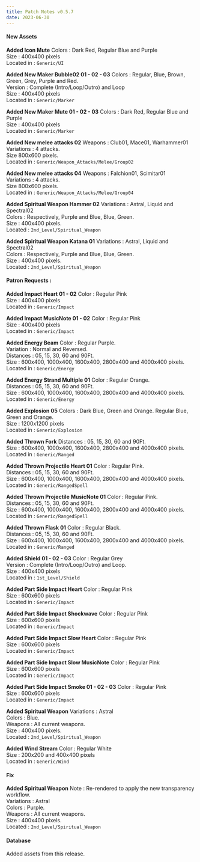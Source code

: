 ```yaml
---
title: Patch Notes v0.5.7
date: 2023-06-30
---
```


#### New Assets

**Added Icon Mute**
Colors : Dark Red, Regular Blue and Purple  
Size : 400x400 pixels  
Located in : ``Generic/UI``

**Added New Maker Bubble02 01 - 02 - 03**
Colors : Regular, Blue, Brown, Green, Grey, Purple and Red.  
Version : Complete (Intro/Loop/Outro) and Loop  
Size : 400x400 pixels  
Located in : ``Generic/Marker``

**Added New Maker Mute 01 - 02 - 03**
Colors : Dark Red, Regular Blue and Purple  
Size : 400x400 pixels  
Located in : ``Generic/Marker``

**Added New melee attacks 02**
Weapons : Club01, Mace01, Warhammer01  
Variations : 4 attacks.  
Size 800x600 pixels.  
Located in : ``Generic/Weapon_Attacks/Melee/Group02``

**Added New melee attacks 04**
Weapons : Falchion01, Scimitar01  
Variations : 4 attacks.  
Size 800x600 pixels.  
Located in : ``Generic/Weapon_Attacks/Melee/Group04``

**Added Spiritual Weapon Hammer 02**
Variations : Astral, Liquid and Spectral02   
Colors : Respectively, Purple and Blue, Blue, Green.  
Size : 400x400 pixels.  
Located : ``2nd_Level/Spiritual_Weapon``

**Added Spiritual Weapon Katana 01**
Variations : Astral, Liquid and Spectral02   
Colors : Respectively, Purple and Blue, Blue, Green.  
Size : 400x400 pixels.  
Located : ``2nd_Level/Spiritual_Weapon``

#### Patron Requests :

**Added Impact Heart 01 - 02**
Color : Regular Pink  
Size : 400x400 pixels  
Located in : ``Generic/Impact``

**Added Impact MusicNote 01 - 02**
Color : Regular Pink  
Size : 400x400 pixels  
Located in : ``Generic/Impact``

**Added Energy Beam**
Color : Regular Purple.  
Variation : Normal and Reversed.  
Distances : 05, 15, 30, 60 and 90Ft.  
Size : 600x400, 1000x400, 1600x400, 2800x400 and 4000x400 pixels.  
Located in : ``Generic/Energy``

**Added Energy Strand Multiple 01**
Color : Regular Orange.  
Distances : 05, 15, 30, 60 and 90Ft.  
Size : 600x400, 1000x400, 1600x400, 2800x400 and 4000x400 pixels.  
Located in : ``Generic/Energy``

**Added Explosion 05**
Colors : Dark Blue, Green and Orange. Regular Blue, Green and Orange.  
Size : 1200x1200 pixels  
Located in : ``Generic/Explosion``

**Added Thrown Fork**
Distances : 05, 15, 30, 60 and 90Ft.  
Size : 600x400, 1000x400, 1600x400, 2800x400 and 4000x400 pixels.  
Located in : ``Generic/Ranged``

**Added Thrown Projectile Heart 01**
Color : Regular Pink.  
Distances : 05, 15, 30, 60 and 90Ft.  
Size : 600x400, 1000x400, 1600x400, 2800x400 and 4000x400 pixels.  
Located in : ``Generic/RangedSpell``

**Added Thrown Projectile MusicNote 01**
Color : Regular Pink.  
Distances : 05, 15, 30, 60 and 90Ft.  
Size : 600x400, 1000x400, 1600x400, 2800x400 and 4000x400 pixels.  
Located in : ``Generic/RangedSpell``

**Added Thrown Flask 01**
Color : Regular Black.  
Distances : 05, 15, 30, 60 and 90Ft.  
Size : 600x400, 1000x400, 1600x400, 2800x400 and 4000x400 pixels.  
Located in : ``Generic/Ranged``

**Added Shield 01 - 02 - 03**
Color : Regular Grey  
Version : Complete (Intro/Loop/Outro) and Loop.  
Size : 400x400 pixels  
Located in : ``1st_Level/Shield``

**Added Part Side Impact Heart**
Color : Regular Pink  
Size : 600x600 pixels  
Located in : ``Generic/Impact``

**Added Part Side Impact Shockwave**
Color : Regular Pink  
Size : 600x600 pixels  
Located in : ``Generic/Impact``

**Added Part Side Impact Slow Heart**
Color : Regular Pink  
Size : 600x600 pixels  
Located in : ``Generic/Impact``

**Added Part Side Impact Slow MusicNote**
Color : Regular Pink  
Size : 600x600 pixels  
Located in : ``Generic/Impact``

**Added Part Side Impact Smoke 01 - 02 - 03**
Color : Regular Pink  
Size : 600x600 pixels  
Located in : ``Generic/Impact``

**Added Spiritual Weapon**
Variations : Astral   
Colors : Blue.  
Weapons : All current weapons.  
Size : 400x400 pixels.  
Located : ``2nd_Level/Spiritual_Weapon``

**Added Wind Stream**
Color : Regular White  
Size : 200x200 and 400x400 pixels  
Located in : ``Generic/Wind``

#### Fix

**Added Spiritual Weapon**
Note : Re-rendered to apply the new transparency workflow.  
Variations : Astral   
Colors : Purple.  
Weapons : All current weapons.  
Size : 400x400 pixels.  
Located : ``2nd_Level/Spiritual_Weapon``

#### Database

Added assets from this release.



